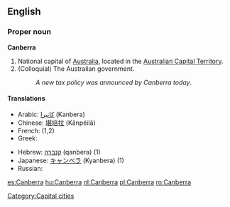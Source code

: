 {{wikipedia}}
==English==

===Proper noun===
'''Canberra'''
# National capital of [[Australia]], located in the [[Australian Capital Territory]].
# (Colloquial) The Australian government.
#: ''A new tax policy was announced by Canberra today''.

====Translations====
{{trans-top|Capital of Australia}}
*Arabic: [[كانبرا]] (Kanbera)
*Chinese: [[堪培拉]] (Kānpéilā)
*French: {{t|fr|Canberra}} (1,2)
*Greek: {{t|el|Καμπέρα|tr=Kambéra|f}}
{{trans-mid}}
*Hebrew: [[קנברה]] (qanbera) (1)
*Japanese: [[キャンベラ]] (Kyanbera) (1)
*Russian: {{t|ru|Канберра|tr=Kánbérra|f}}
{{trans-bottom}}

[[Category:Capital cities]]

[[es:Canberra]]
[[hu:Canberra]]
[[nl:Canberra]]
[[pl:Canberra]]
[[ro:Canberra]]